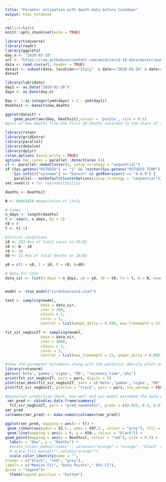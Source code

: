 ```yaml
---
title: "Paramter estimation with death data before lockdown"
output: html_notebook
---
```


```r
rm(list=ls())
knitr::opts_chunk$set(echo = TRUE)
```
```r
library(tidyverse)
library(readr)
library(ggplot2)
day_n <- "2020-03-18"
url <- "https://raw.githubusercontent.com/owid/covid-19-data/master/public/data/owid-covid-data.csv"
data <- read.csv(url, header = TRUE)
datait <- subset(data, location=="Italy"  & date>="2020-02-26" & date<=day_n, select = -c(iso_code, continent, stringency_index, population_density:life_expectancy, new_tests:tests_units)) #display only relevant columns and the italy data only. Starting date when 10 cumulative deaths have been recorded and the end date is 2 weeks past the start of the italy lockdown to allow for any delays between reduced transmission having an effect on mortality.
datait
```
```r
library(lubridate)
day1 <- as.Date("2020-02-26")
dayn <- as.Date(day_n)

Day <- 1:as.integer(ymd(dayn) + 1 - ymd(day1))
Deathsit <- datait$new_deaths

ggplot(datait) +
    geom_point(aes(Day, Deathsit),colour = 'purple', size = 0.5) 
#plot of new deaths from the first 10 deaths recorded to the start of italy lockdown
```
```r
library(rstan)
library(gridExtra)
library(parallel)
library(deSolve)
library(dplyr)
rstan_options (auto_write = TRUE)
options (mc.cores = parallel::detectCores ())
cl <- parallel::makeCluster(3, setup_strategy = "sequential")
if (Sys.getenv("RSTUDIO") == "1" && !nzchar(Sys.getenv("RSTUDIO_TERM")) && 
    Sys.info()["sysname"] == "Darwin" && getRversion() == "4.0.0") {
    parallel:::setDefaultClusterOptions(setup_strategy = "sequential")}
set.seed(3) # for reproductibility

deaths <- Deathsit

N <- 60461826 #population of italy

# times
n_days <- length(deaths) 
t <- seq(0, n_days, by = 1)
t0 = 0 
t <- t[-1]

#initial conditions
i0 <- 322 #no of total cases on 26/02
s0 <- N - i0
r0 <- 30
d0 <- 11 #no of total deaths on 26/02

y0 = c(S = s0, I = i0, R = r0, D=d0)

# data for Stan
data_sir <- list(n_days = n_days, y0 = y0, t0 = t0, ts = t, N = N, newdeaths = deaths)


model <- stan_model("sirdstancovid.stan")
```

```r
test <- sampling(model,
                data = data_sir,
                iter = 200,
                chains = 2,
                cores = 1,
                control = list(adapt_delta = 0.999, max_treedepth = 15))
```
```r
fit_sir_negbinIT <- sampling(model,
                data = data_sir,
                iter = 3000,
                chains = 3,
                cores = 3,
                control = list(max_treedepth = 15, adapt_delta = 0.99))
```
```r
#show the parameter estimates along with the posterior density plots and the MCMC chains to obsever how well the chains have mixed.
library(rstanarm)
pars=c('beta','gamma','sigma', "R0", "recovery_time","phi")
print(fit_sir_negbinIT, pars = pars, digits = 5)
plot(stan_dens(fit_sir_negbinIT, pars = c('beta','gamma','sigma', "R0"), separate_chains = TRUE), point_est = "mean") 
plot(fit_sir_negbinIT, plotfun = "trace", pars = pars, inc_warmup = FALSE)
```

```r
#posterior predictive check, how well did our model estimate the data curve.
 smr_pred <- cbind(as.data.frame(summary(
  fit_sir_negbinIT, pars = "pred_newdeaths", probs = c(0.025, 0.5, 0.975))$summary), t, deaths)
smr_pred
colnames(smr_pred) <- make.names(colnames(smr_pred))

ggplot(smr_pred, mapping = aes(x = t)) +
 geom_ribbon(aes(ymin = X2.5., ymax = X97.5., colour = "grey"), fill = "grey", alpha = 0.6) + 
 geom_line(mapping = aes(x = t, y = X50., colour = "black")) +
geom_point(mapping = aes(y = Deathsit, colour = "red"), size = 0.5) +
  labs(x = "Day", y = "Deaths") +
  #scale_colour_manual(name='', values=c("orange" = "orange", "black" = "black", "red" = "red"))+
  # scale_fill_manual("",values="orange")+
  scale_color_identity(name = "",
breaks = c("black", "red", "grey"),
labels = c("Median Fit", "Data Points"," 95% CI"),
guide = "legend")+
  theme(legend.position = "bottom")
```



